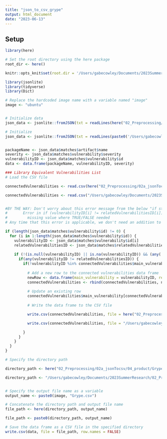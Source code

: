 ```yaml
---
title: "json_to_csv_grype"
output: html_document
date: "2023-06-13"
---
```


## Setup
```r
library(here)

# Set the root directory using the here package
root_dir <- here()

knitr::opts_knit$set(root.dir = '/Users/gabecowley/Documents/2023SummerResearch/02_Preprocessing/02a_jsonTocsv/Grype')

library(jsonlite)
library(tidyverse)
library(Dict)

# Replace the hardcoded image name with a variable named "image"
image <- "ubuntu"


# Initialize data
json_data <- jsonlite::fromJSON(txt = readLines(here("02_Preprocessing/02a_jsonTocsv/01_input/Grype", paste0(image, "Grype.json"))))

# Initialize
json_data <- jsonlite::fromJSON(txt = readLines(paste0('/Users/gabecowley/Documents/2023SummerResearch/02_Preprocessing/02a_jsonTocsv/01_input/Grype/', image, "Grype.json")))


packageName <- json_data$matches$artifact$name
severity <- json_data$matches$vulnerability$severity
vulnerabilityID <- json_data$matches$vulnerability$id
data <- data.frame(packageName, vulnerabilityID, severity)

### Library Equivalent Vulnerabilities List
# Load the CSV file

connectedVulnerabilities <- read.csv(here("02_Preprocessing/02a_jsonTocsv/03_incremental/connectedVulnerabilityIDs.csv"))

connectedVulnerabilities <- read.csv("/Users/gabecowley/Documents/2023SummerResearch/02_Preprocessing/02a_jsonTocsv/03_incremental/connectedVulnerabilityIDs.csv")


#BY THE WAY: Don't worry about this error message from the below "if statement"
#       Error in if (vulnerabilityID[i] != relatedVulnerabilitiesID[i]) { : 
#         missing value where TRUE/FALSE needed
# Any time that this error is applicable, we don't need an addition to the code

if (length(json_data$matches$vulnerability$id) != 0) {
  for (i in 1:length(json_data$matches$vulnerability$id)) {
    vulnerabilityID <- json_data$matches$vulnerability$id[i]
    relatedVulnerabilitiesID <- json_data$matches$relatedVulnerabilities[[i]]$id
    
    if (!(is.null(vulnerabilityID) || is.na(vulnerabilityID)) && (any(!is.null(relatedVulnerabilitiesID)) && any(!is.na(relatedVulnerabilitiesID)))) {
      if(any(vulnerabilityID != relatedVulnerabilitiesID)) {
        if(!vulnerabilityID %in% connectedVulnerabilities$main_vulnerability) {
        
          # Add a new row to the connected vulnerabilities data frame
          newRow <- data.frame(main_vulnerability = vulnerabilityID, related_vulnerability = relatedVulnerabilitiesID)
          connectedVulnerabilities <- rbind(connectedVulnerabilities, newRow)
          
          # Update an existing row
          connectedVulnerabilities$main_vulnerability[connectedVulnerabilities$related_vulnerability == "related_vulnerability"] <-   "updated_vulnerability"
          
          # Write the data frame to the CSV file

          write.csv(connectedVulnerabilities, file = here("02_Preprocessing/02a_jsonTocsv/03_incremental/connectedVulnerabilityIDs.csv"), row.names = FALSE)

          write.csv(connectedVulnerabilities, file = "/Users/gabecowley/Documents/2023SummerResearch/02_Preprocessing/02a_jsonTocsv/03_incremental/connectedVulnerabilityIDs.csv", row.names = FALSE)

        }
      }
    }
  }
}
```

```r

# Specify the directory path

directory_path <- here("02_Preprocessing/02a_jsonTocsv/04_product/Grype/")

directory_path <- "/Users/gabecowley/Documents/2023SummerResearch/02_Preprocessing/02a_jsonTocsv/04_product/Grype/"


# Specify the output file name as a variable
output_name <- paste0(image, "Grype.csv")

# Concatenate the directory path and output file name
file_path <- here(directory_path, output_name)

file_path <- paste0(directory_path, output_name)

# Save the data frame as a CSV file in the specified directory
write.csv(data, file = file_path, row.names = FALSE)

```